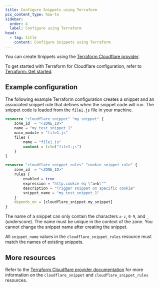 ```yaml
---
title: Configure Snippets using Terraform
pcx_content_type: how-to
sidebar:
  order: 4
  label: Configure using Terraform
head:
  - tag: title
    content: Configure Snippets using Terraform
---
```



You can create Snippets using the [Terraform Cloudflare provider](https://registry.terraform.io/providers/cloudflare/cloudflare/latest).

To get started with Terraform for Cloudflare configuration, refer to [Terraform: Get started](/terraform/installing/).

## Example configuration

<Render file="v4-code-snippets" product="terraform" />

The following example Terraform configuration creates a snippet and an associated snippet rule that defines when the snippet code will run. The snippet code is loaded from the `file1.js` file in your machine.

```tf
resource "cloudflare_snippet" "my_snippet" {
	zone_id  = "<ZONE_ID>"
	name = "my_test_snippet_1"
	main_module = "file1.js"
	files {
		name = "file1.js"
		content = file("file1.js")
	}
}

resource "cloudflare_snippet_rules" "cookie_snippet_rule" {
	zone_id  = "<ZONE_ID>"
	rules {
		enabled = true
		expression = "http.cookie eq \"a=b\""
		description = "Trigger snippet on specific cookie"
		snippet_name = "my_test_snippet_1"
	}
	depends_on = [cloudflare_snippet.my_snippet]
}
```

The name of a snippet can only contain the characters `a-z`, `0-9`, and `_` (underscore). The name must be unique in the context of the zone. You cannot change the snippet name after creating the snippet.

All `snippet_name` values in the `cloudflare_snippet_rules` resource must match the names of existing snippets.

## More resources

Refer to the [Terraform Cloudflare provider documentation](https://registry.terraform.io/providers/cloudflare/cloudflare/latest/docs) for more information on the `cloudflare_snippet` and `cloudflare_snippet_rules` resources.
